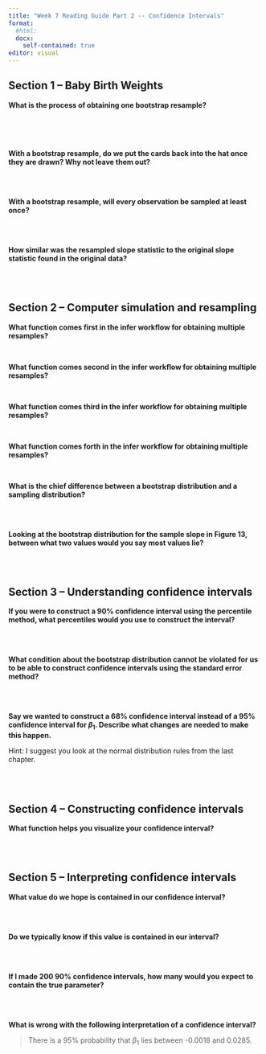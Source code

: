 ```yaml
---
title: "Week 7 Reading Guide Part 2 -- Confidence Intervals"
format: 
  #html:
  docx:  
    self-contained: true
editor: visual
---
```


## Section 1 -- Baby Birth Weights

**What is the process of obtaining one bootstrap resample?**

</br>
</br>
</br>

**With a bootstrap resample, do we put the cards back into the hat once they are drawn? Why not leave them out?**

</br>
</br>

**With a bootstrap resample, will every observation be sampled at least once?**

</br>
</br>

**How similar was the resampled slope statistic to the original slope statistic found in the original data?**

</br>
</br>

## Section 2 -- Computer simulation and resampling

**What function comes first in the infer workflow for obtaining multiple resamples?**

</br>

**What function comes second in the infer workflow for obtaining multiple resamples?**

</br>

**What function comes third in the infer workflow for obtaining multiple resamples?**

</br>

**What function comes forth in the infer workflow for obtaining multiple resamples?**

</br>

**What is the chief difference between a bootstrap distribution and a sampling distribution?**

</br>
</br>

**Looking at the bootstrap distribution for the sample slope in Figure 13, between what two values would you say most values lie?**

</br>
</br>

## Section 3 -- Understanding confidence intervals

**If you were to construct a 90% confidence interval using the percentile method, what percentiles would you use to construct the interval?**

</br>
</br>

**What condition about the bootstrap distribution cannot be violated for us to be able to construct confidence intervals using the standard error method?**

</br>
</br>

**Say we wanted to construct a 68% confidence interval instead of a 95% confidence interval for $\beta_1$. Describe what changes are needed to make this happen.**

::: callout-tip
Hint: I suggest you look at the normal distribution rules from the last chapter.
:::

</br>
</br>

## Section 4 -- Constructing confidence intervals

**What function helps you visualize your confidence interval?**

</br>
</br>

## Section 5 -- Interpreting confidence intervals

**What value do we hope is contained in our confidence interval?**

</br>
</br>

**Do we typically know if this value is contained in our interval?**

</br>
</br>

**If I made 200 90% confidence intervals, how many would you expect to contain the true parameter?**

</br>
</br>

**What is wrong with the following interpretation of a confidence interval?**

> There is a 95% probability that $\beta_1$ lies between -0.0018 and 0.0285.

</br>
</br>
